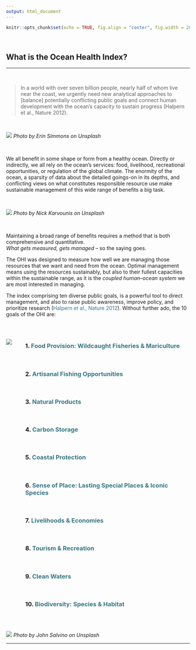 ```yaml
---
output: html_document
---
```


```r
knitr::opts_chunk$set(echo = TRUE, fig.align = "center", fig.width = 20)
```


<style>
a {
    color: #367785;
    text-decoration: none;
}
</style>

<br>

## What is the Ocean Health Index?
***


<br>

> In a world with over seven billion people, nearly half of whom live near the coast, we urgently need new analytical approaches to [balance] potentially conflicting public goals and connect human development with the ocean’s capacity to sustain progress (Halpern et al., Nature 2012).

<br>

[![](images/erin-simmons-turtle-unsplash.jpg)](http://ohi-science.org/ohi-global/goals.html)
_Photo by Erin Simmons on Unsplash_

<br>

We all benefit in some shape or form from a healthy ocean. Directly or indirectly, we all rely on the ocean’s services: food, livelihood, recreational opportunities, or regulation of the global climate. The enormity of the ocean, a sparsity of data about the detailed goings-on in its depths, and conflicting views on what constitutes responsible resource use make sustainable management of this wide range of benefits a big task.

<br>

![](images/nick-karvounis-fishboat-unsplash.jpg)
_Photo by Nick Karvounis on Unsplash_

<br>

Maintaining a broad range of benefits requires a method that is both comprehensive and quantitative.  
_What gets measured, gets managed_ -- so the saying goes. 

The OHI was designed to measure how well we are managing those resources that we want and need from the ocean. Optimal management means using the resources sustainably, but also to their fullest capacities within the sustainable range, as it is the _coupled human–ocean system_ we are most interested in managing.

The index comprising ten diverse public goals, is a powerful tool to direct management, and also to raise public awareness, improve policy, and prioritize research ([Halpern et al., Nature 2012](https://www.nature.com/articles/nature11397)). Without further ado, the 10 goals of the OHI are:

<br>

<div style="float: left; width: 10.4%;"> 
![](https://docs.google.com/drawings/d/e/2PACX-1vRYVn2_vYVsN-05Ofpn53ULoG2dVvu91ZhOusxeACW9ilw8Aa0bBayaOdao89DsRmNraGTFvDlP9e6K/pub?w=114&h=688)

</div> 

<div style="float: left; width: 89.6%;"> 
### 1. [Food Provision: Wildcaught Fisheries & Mariculture](http://ohi-science.org/goals/#food-provision)
<br>

### 2. [Artisanal Fishing Opportunities](http://ohi-science.org/goals/#artisanal-fishing-opportunities)
<br>

### 3. [Natural Products](http://ohi-science.org/goals/#natural-products)
<br>

### 4. [Carbon Storage](http://ohi-science.org/goals/#carbon-storage)
<br>

### 5. [Coastal Protection](http://ohi-science.org/goals/#coastal-protection)
<br>

### 6. [Sense of Place: Lasting Special Places & Iconic Species](http://ohi-science.org/goals/#sense-of-place)
<br>

### 7. [Livelihoods & Economies](http://ohi-science.org/goals/#livelihoods-and-economies)
<br>

### 8. [Tourism & Recreation](http://ohi-science.org/goals/#tourism-and-recreation)
<br>

### 9. [Clean Waters](http://ohi-science.org/goals/#clean-waters) 
<br>

### 10. [Biodiversity: Species & Habitat](http://ohi-science.org/goals/#biodiversity)
<br>
<br>

</div> 



<br>
<br>
<br>

***
***

![](images/john-salvino-seaice-unsplash.jpg)
_Photo by John Salvino on Unsplash_


***
